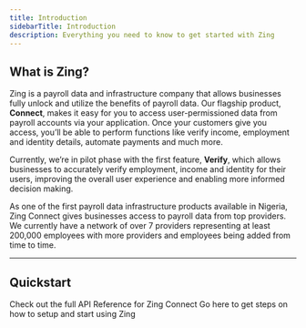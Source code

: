 ```yaml
---
title: Introduction
sidebarTitle: Introduction
description: Everything you need to know to get started with Zing
---
```


## What is Zing?

Zing is a payroll data and infrastructure company that allows businesses fully unlock and utilize the benefits of payroll data. Our flagship product, **Connect**, makes it easy for you to access user-permissioned data from payroll accounts via your application. Once your customers give you access, you’ll be able to perform functions like verify income, employment and identity details, automate payments and much more.

Currently, we’re in pilot phase with the first feature, **Verify**, which allows businesses to accurately verify employment, income and identity for their users, improving the overall user experience and enabling more informed decision making.

As one of the first payroll data infrastructure products available in Nigeria, Zing Connect gives businesses access to payroll data from top providers. We currently have a network of over 7 providers representing at least 200,000 employees with more providers and employees being added from time to time.

---

## Quickstart

<CardGroup cols={1}>
  <Card title="API Reference" icon="book" href="/api-reference/generate-token">
    Check out the full API Reference for Zing Connect
  </Card>
  <Card title="Setup" icon="laptop" href="/api-reference/start-here">
    Go here to get steps on how to setup and start using Zing
  </Card>
</CardGroup>
